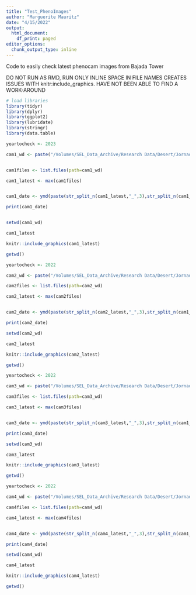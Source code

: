 ```yaml
---
title: "Test_PhenoImages"
author: "Marguerite Mauritz"
date: "4/15/2022"
output:
  html_document:
    df_print: paged
editor_options:
  chunk_output_type: inline
---
```

Code to easily check latest phenocam images from Bajada Tower

DO NOT RUN AS RMD, RUN ONLY INLINE
SPACE IN FILE NAMES CREATES ISSUES WITH knitr:include_graphics. 
HAVE NOT BEEN ABLE TO FIND A WORK-AROUND

```r
# load libraries
library(tidyr)
library(dplyr)
library(ggplot2)
library(lubridate)
library(stringr)
library(data.table)
```

```r
yeartocheck <- 2023

cam1_wd <- paste("/Volumes/SEL_Data_Archive/Research Data/Desert/Jornada/Bahada/Phenocam/TwrPhenocam/Cam1_Tram/",yeartocheck,"/",sep="")


cam1files <- list.files(path=cam1_wd)

cam1_latest <- max(cam1files)


cam1_date <- ymd(paste(str_split_n(cam1_latest,"_",3),str_split_n(cam1_latest,"_",4)))

print(cam1_date)


setwd(cam1_wd)

cam1_latest

knitr::include_graphics(cam1_latest)

getwd()
```


```r
yeartocheck <- 2022

cam2_wd <- paste("/Volumes/SEL_Data_Archive/Research Data/Desert/Jornada/Bahada/Phenocam/TwrPhenocam/Cam2_West/",yeartocheck,"/",sep="")

cam2files <- list.files(path=cam2_wd)

cam2_latest <- max(cam2files)


cam2_date <- ymd(paste(str_split_n(cam2_latest,"_",3),str_split_n(cam1_latest,"_",4)))

print(cam2_date)

setwd(cam2_wd)

cam2_latest

knitr::include_graphics(cam2_latest)

getwd()
```

```r
yeartocheck <- 2022

cam3_wd <- paste("/Volumes/SEL_Data_Archive/Research Data/Desert/Jornada/Bahada/Phenocam/TwrPhenocam/cam3_SouthWest/",yeartocheck,"/",sep="")

cam3files <- list.files(path=cam3_wd)

cam3_latest <- max(cam3files)


cam3_date <- ymd(paste(str_split_n(cam3_latest,"_",3),str_split_n(cam1_latest,"_",4)))

print(cam3_date)

setwd(cam3_wd)

cam3_latest

knitr::include_graphics(cam3_latest)

getwd()
```

```r
yeartocheck <- 2022

cam4_wd <- paste("/Volumes/SEL_Data_Archive/Research Data/Desert/Jornada/Bahada/Phenocam/TwrPhenocam/cam4_South/",yeartocheck,"/",sep="")

cam4files <- list.files(path=cam4_wd)

cam4_latest <- max(cam4files)


cam4_date <- ymd(paste(str_split_n(cam4_latest,"_",3),str_split_n(cam1_latest,"_",4)))

print(cam4_date)

setwd(cam4_wd)

cam4_latest

knitr::include_graphics(cam4_latest)

getwd()
```